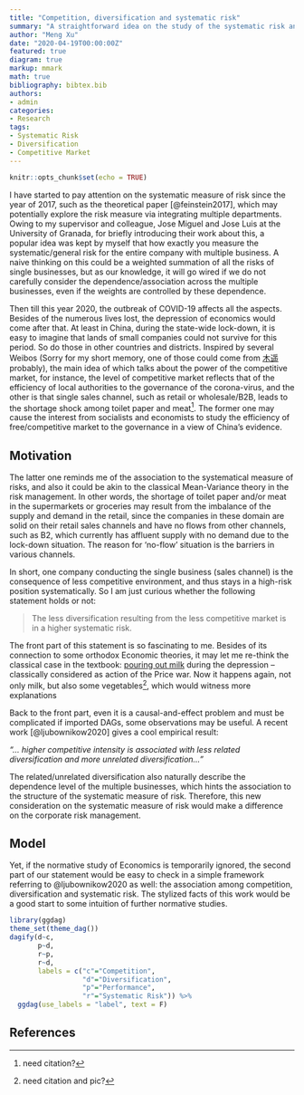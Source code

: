 ```yaml
---
title: "Competition, diversification and systematic risk"
summary: "A straightforward idea on the study of the systematic risk and the multiple businesses in a view of Corporate Finance inspired by the COVID-19 period."
author: "Meng Xu"
date: "2020-04-19T00:00:00Z"
featured: true
diagram: true
markup: mmark
math: true
bibliography: bibtex.bib
authors:
- admin
categories: 
- Research
tags:
- Systematic Risk
- Diversification
- Competitive Market
---
```


```r
knitr::opts_chunk$set(echo = TRUE)
```


I have started to pay attention on the systematic measure of risk since the year of 2017, such as the theoretical paper [@feinstein2017], which may potentially explore the risk measure via integrating multiple departments. Owing to my supervisor and colleague, Jose Miguel and Jose Luis at the University of Granada, for briefly introducing their work about this, a popular idea was kept by myself that how exactly you measure the systematic/general risk for the entire company with multiple business. A naive thinking on this could be a weighted summation of all the risks of single businesses, but as our knowledge, it will go wired if we do not carefully consider the dependence/association across the multiple businesses, even if the weights are controlled by these dependence.

Then till this year 2020, the outbreak of COVID-19 affects all the aspects. Besides of the numerous lives lost, the depression of economics would come after that. At least in China, during the state-wide lock-down, it is easy to imagine that lands of small companies could not survive for this period. So do those in other countries and districts. Inspired by several Weibos (Sorry for my short memory, one of those could come from [木遥](https://www.weibo.com/farmostwood?is_all=1]) probably), the main idea of which talks about the power of the competitive market, for instance, the level of competitive market reflects that of the efficiency of local authorities to the governance of the corona-virus, and the other is that single sales channel, such as retail or wholesale/B2B, leads to the shortage shock among toilet paper and meat^[need citation?]. The former one may cause the interest from socialists and economists to study the efficiency of free/competitive market to the governance in a view of China's evidence.

## Motivation

The latter one reminds me of the association to the systematical measure of risks, and also it could be akin to the classical Mean-Variance theory in the risk management. In other words, the shortage of toilet paper and/or meat in the supermarkets or groceries may result from the imbalance of the supply and demand in the retail, since the companies in these domain are solid on their retail sales channels and have no flows from other channels, such as B2, which currently has affluent supply with no demand due to the lock-down situation. The reason for 'no-flow' situation is the barriers in various channels. 

In short, one company conducting the single business (sales channel) is the consequence of less competitive environment, and thus stays in a high-risk position systematically. So I am just curious whether the following statement holds or not:

> The less diversification resulting from the less competitive market is in a higher systematic risk.

The front part of this statement is so fascinating to me. Besides of its connection to some orthodox Economic theories, it may let me re-think the classical case in the textbook: [pouring out milk](https://www.wpr.org/wisconsins-milk-wars-1933) during the depression -- classically considered as action of the Price war. Now it happens again, not only milk, but also some vegetables^[need citation and pic?], which would witness more explanations

Back to the front part, even it is a causal-and-effect problem and must be complicated if imported DAGs, some observations may be useful. A recent work [@ljubownikow2020] gives a cool empirical result: 

*"... higher competitive intensity is associated with less related diversification and more unrelated diversification..."*

The related/unrelated diversification also naturally describe the dependence level of the multiple businesses, which hints the association to the structure of the systematic measure of risk. Therefore, this new consideration on the systematic measure of risk would make a difference on the corporate risk management.

## Model

Yet, if the normative study of Economics is temporarily ignored, the second part of our statement would be easy to check in a simple framework referring to @ljubownikow2020 as well: the association among competition, diversification and systematic risk. The stylized facts of this work would be a good start to some intuition of further normative studies.

```r
library(ggdag)
theme_set(theme_dag())
dagify(d~c,
       p~d,
       r~p,
       r~d,
       labels = c("c"="Competition",
                  "d"="Diversification",
                  "p"="Performance",
                  "r"="Systematic Risk")) %>%
  ggdag(use_labels = "label", text = F)
```

## References

